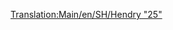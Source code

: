 [[Translation:Main/en/SH/Hendry "25"]]{{en/-}}{{Template:Züge/De
|Image=[[File:en/Shhendry25.png]]
|Name=SH/Hendry "25"
|Kosten=£17,578 ($35.156)
|Geschwindigkeit=128 km/h (80 mph)
|Gewicht=72 t
|Leistung=1,257 PS (932 kW)
|Betriebskosten=£1,447 ($2.894)
|Entwurf=1962
|Betriebsdauer=18
|Platz=k.A.
|Beschreibung=
|Reales-Leben=[http://en.wikipedia.org/wiki/British_Rail_Class_25 British Rail Baureihe 25] (englisch)
}}
